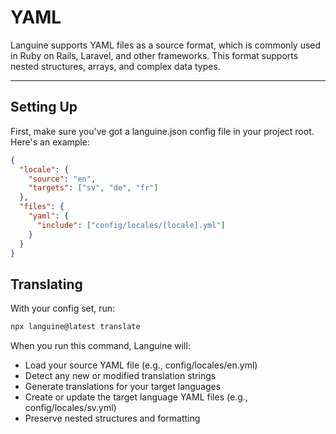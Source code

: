 # YAML

Languine supports YAML files as a source format, which is commonly used in Ruby on Rails, Laravel, and other frameworks. This format supports nested structures, arrays, and complex data types.

---

## Setting Up

First, make sure you've got a languine.json config file in your project root. Here's an example:

```json
{
  "locale": {
    "source": "en",
    "targets": ["sv", "de", "fr"]
  },
  "files": {
    "yaml": {
      "include": ["config/locales/[locale].yml"]
    }
  }
}
```

## Translating

With your config set, run:

```bash
npx languine@latest translate
```

When you run this command, Languine will:

- Load your source YAML file (e.g., config/locales/en.yml)
- Detect any new or modified translation strings
- Generate translations for your target languages
- Create or update the target language YAML files (e.g., config/locales/sv.yml)
- Preserve nested structures and formatting
